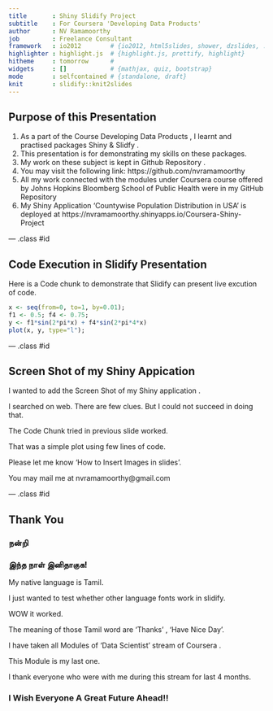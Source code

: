 ```yaml
---
title       : Shiny Slidify Project
subtitle    : For Coursera 'Developing Data Products'
author      : NV Ramamoorthy
job         : Freelance Consultant
framework   : io2012        # {io2012, html5slides, shower, dzslides, ...}
highlighter : highlight.js  # {highlight.js, prettify, highlight}
hitheme     : tomorrow      # 
widgets     : []            # {mathjax, quiz, bootstrap}
mode        : selfcontained # {standalone, draft}
knit        : slidify::knit2slides
---
```


## Purpose of this Presentation

1. As a part of the Course Developing Data Products , I  learnt and practised packages Shiny & Slidfy .
2. This presentation is for demonstrating my skills on these packages.
3. My work on these subject is kept in Github Repository .
4. You may visit the following link: https://github.com/nvramamoorthy
5. All my work connected with the modules under Coursera course offered by Johns Hopkins Bloomberg School of Public Health were in my GitHub Repository
6. My Shiny Application 'Countywise Population Distribution in USA' is deployed at https://nvramamoorthy.shinyapps.io/Coursera-Shiny-Project

--- .class #id 

## Code Execution in Slidify Presentation

Here is a Code chunk to demonstrate that Slidify can present live excution of code.

```r
x <- seq(from=0, to=1, by=0.01);
f1 <- 0.5; f4 <- 0.75;
y <- f1*sin(2*pi*x) + f4*sin(2*pi*4*x)
plot(x, y, type="l");
```

--- .class #id 

## Screen Shot of my Shiny Appication

I wanted to add the Screen Shot of my Shiny application .

I searched on web. There are few clues. But I could not succeed in doing that.

The Code Chunk tried in previous slide worked. 

That was a simple plot using few lines of code.

Please let me know 'How to Insert Images in slides'.

You may mail me at nvramamoorthy@gmail.com


--- .class #id 

## Thank You 
### நன்றி
### இந்த நாள் இனிதாகுக!

My native language is Tamil.

I just wanted to test whether other language fonts work in slidify.

WOW it worked.

The meaning of those Tamil word are 'Thanks' ,  'Have Nice Day'.

I have  taken all Modules of  'Data Scientist' stream of Coursera .

This Module is my last one.

I thank everyone who were with me during this stream for last 4 months.

### I Wish Everyone A Great Future Ahead!!






